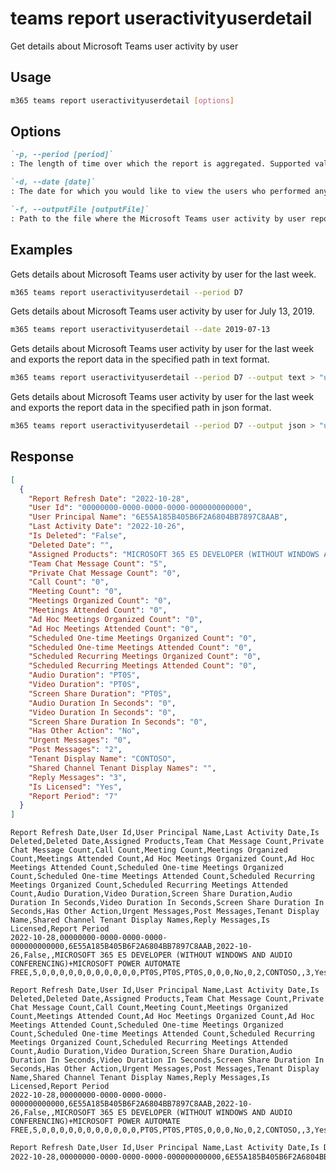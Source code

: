 
# teams report useractivityuserdetail

Get details about Microsoft Teams user activity by user

## Usage

```sh
m365 teams report useractivityuserdetail [options]
```

## Options

```md defintion-list
`-p, --period [period]`
: The length of time over which the report is aggregated. Supported values `D7`, `D30`, `D90`, `D180`. Specify the `period` or `date`, but not both.

`-d, --date [date]`
: The date for which you would like to view the users who performed any activity. Supported date format is `YYYY-MM-DD`. Specify the `date` or `period`, but not both.

`-f, --outputFile [outputFile]`
: Path to the file where the Microsoft Teams user activity by user report should be stored in.
```

<Global />

## Examples

Gets details about Microsoft Teams user activity by user for the last week.

```sh
m365 teams report useractivityuserdetail --period D7
```

Gets details about Microsoft Teams user activity by user for July 13, 2019.

```sh
m365 teams report useractivityuserdetail --date 2019-07-13
```

Gets details about Microsoft Teams user activity by user for the last week and exports the report data in the specified path in text format.

```sh
m365 teams report useractivityuserdetail --period D7 --output text > "useractivityuserdetail.txt"
```

Gets details about Microsoft Teams user activity by user for the last week and exports the report data in the specified path in json format.

```sh
m365 teams report useractivityuserdetail --period D7 --output json > "useractivityuserdetail.json"
```

## Response

<Tabs>
  <TabItem value="JSON">

  ``` json
  [
    {
      "Report Refresh Date": "2022-10-28",
      "User Id": "00000000-0000-0000-0000-000000000000",
      "User Principal Name": "6E55A185B405B6F2A6804BB7897C8AAB",
      "Last Activity Date": "2022-10-26",
      "Is Deleted": "False",
      "Deleted Date": "",
      "Assigned Products": "MICROSOFT 365 E5 DEVELOPER (WITHOUT WINDOWS AND AUDIO CONFERENCING)+MICROSOFT POWER AUTOMATE FREE",
      "Team Chat Message Count": "5",
      "Private Chat Message Count": "0",
      "Call Count": "0",
      "Meeting Count": "0",
      "Meetings Organized Count": "0",
      "Meetings Attended Count": "0",
      "Ad Hoc Meetings Organized Count": "0",
      "Ad Hoc Meetings Attended Count": "0",
      "Scheduled One-time Meetings Organized Count": "0",
      "Scheduled One-time Meetings Attended Count": "0",
      "Scheduled Recurring Meetings Organized Count": "0",
      "Scheduled Recurring Meetings Attended Count": "0",
      "Audio Duration": "PT0S",
      "Video Duration": "PT0S",
      "Screen Share Duration": "PT0S",
      "Audio Duration In Seconds": "0",
      "Video Duration In Seconds": "0",
      "Screen Share Duration In Seconds": "0",
      "Has Other Action": "No",
      "Urgent Messages": "0",
      "Post Messages": "2",
      "Tenant Display Name": "CONTOSO",
      "Shared Channel Tenant Display Names": "",
      "Reply Messages": "3",
      "Is Licensed": "Yes",
      "Report Period": "7"
    }
  ]
  ```

  </TabItem>
  <TabItem value="Text">

  ``` text
  Report Refresh Date,User Id,User Principal Name,Last Activity Date,Is Deleted,Deleted Date,Assigned Products,Team Chat Message Count,Private Chat Message Count,Call Count,Meeting Count,Meetings Organized Count,Meetings Attended Count,Ad Hoc Meetings Organized Count,Ad Hoc Meetings Attended Count,Scheduled One-time Meetings Organized Count,Scheduled One-time Meetings Attended Count,Scheduled Recurring Meetings Organized Count,Scheduled Recurring Meetings Attended Count,Audio Duration,Video Duration,Screen Share Duration,Audio Duration In Seconds,Video Duration In Seconds,Screen Share Duration In Seconds,Has Other Action,Urgent Messages,Post Messages,Tenant Display Name,Shared Channel Tenant Display Names,Reply Messages,Is Licensed,Report Period
  2022-10-28,00000000-0000-0000-0000-000000000000,6E55A185B405B6F2A6804BB7897C8AAB,2022-10-26,False,,MICROSOFT 365 E5 DEVELOPER (WITHOUT WINDOWS AND AUDIO CONFERENCING)+MICROSOFT POWER AUTOMATE FREE,5,0,0,0,0,0,0,0,0,0,0,0,PT0S,PT0S,PT0S,0,0,0,No,0,2,CONTOSO,,3,Yes,7
  ```

  </TabItem>
  <TabItem value="CSV">

  ``` text
  Report Refresh Date,User Id,User Principal Name,Last Activity Date,Is Deleted,Deleted Date,Assigned Products,Team Chat Message Count,Private Chat Message Count,Call Count,Meeting Count,Meetings Organized Count,Meetings Attended Count,Ad Hoc Meetings Organized Count,Ad Hoc Meetings Attended Count,Scheduled One-time Meetings Organized Count,Scheduled One-time Meetings Attended Count,Scheduled Recurring Meetings Organized Count,Scheduled Recurring Meetings Attended Count,Audio Duration,Video Duration,Screen Share Duration,Audio Duration In Seconds,Video Duration In Seconds,Screen Share Duration In Seconds,Has Other Action,Urgent Messages,Post Messages,Tenant Display Name,Shared Channel Tenant Display Names,Reply Messages,Is Licensed,Report Period
  2022-10-28,00000000-0000-0000-0000-000000000000,6E55A185B405B6F2A6804BB7897C8AAB,2022-10-26,False,,MICROSOFT 365 E5 DEVELOPER (WITHOUT WINDOWS AND AUDIO CONFERENCING)+MICROSOFT POWER AUTOMATE FREE,5,0,0,0,0,0,0,0,0,0,0,0,PT0S,PT0S,PT0S,0,0,0,No,0,2,CONTOSO,,3,Yes,7
  ```

  </TabItem>
  <TabItem value="Markdown">

  ```md
  Report Refresh Date,User Id,User Principal Name,Last Activity Date,Is Deleted,Deleted Date,Assigned Products,Team Chat Message Count,Private Chat Message Count,Call Count,Meeting Count,Meetings Organized Count,Meetings Attended Count,Ad Hoc Meetings Organized Count,Ad Hoc Meetings Attended Count,Scheduled One-time Meetings Organized Count,Scheduled One-time Meetings Attended Count,Scheduled Recurring Meetings Organized Count,Scheduled Recurring Meetings Attended Count,Audio Duration,Video Duration,Screen Share Duration,Audio Duration In Seconds,Video Duration In Seconds,Screen Share Duration In Seconds,Has Other Action,Urgent Messages,Post Messages,Tenant Display Name,Shared Channel Tenant Display Names,Reply Messages,Is Licensed,Report Period
  2022-10-28,00000000-0000-0000-0000-000000000000,6E55A185B405B6F2A6804BB7897C8AAB,2022-10-26,False,,MICROSOFT 365 E5 DEVELOPER (WITHOUT WINDOWS AND AUDIO CONFERENCING)+MICROSOFT POWER AUTOMATE FREE,5,0,0,0,0,0,0,0,0,0,0,0,PT0S,PT0S,PT0S,0,0,0,No,0,2,CONTOSO,,3,Yes,7
  ```

  </TabItem>
</Tabs>

